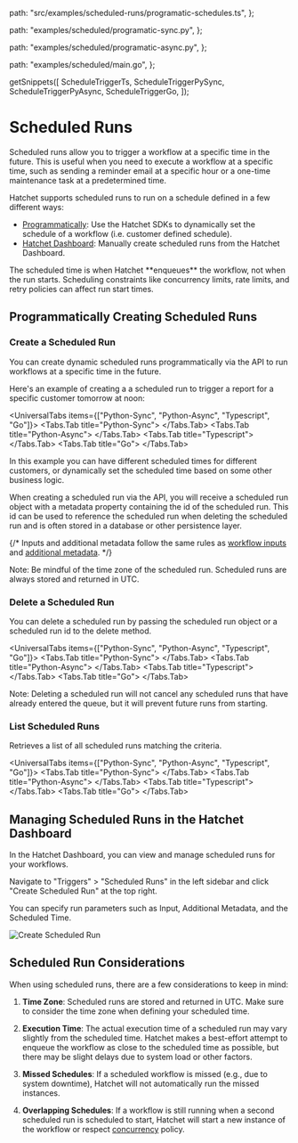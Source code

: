 
  path: "src/examples/scheduled-runs/programatic-schedules.ts",
};

  path: "examples/scheduled/programatic-sync.py",
};

  path: "examples/scheduled/programatic-async.py",
};

  path: "examples/scheduled/main.go",
};

  getSnippets([
    ScheduleTriggerTs,
    ScheduleTriggerPySync,
    ScheduleTriggerPyAsync,
    ScheduleTriggerGo,
  ]);

# Scheduled Runs

Scheduled runs allow you to trigger a workflow at a specific time in the future. This is useful when you need to execute a workflow at a specific time, such as sending a reminder email at a specific hour or a one-time maintenance task at a predetermined time.

Hatchet supports scheduled runs to run on a schedule defined in a few different ways:

- [Programmatically](./schedule-trigger.mdx#programmatically-creating-scheduled-runs): Use the Hatchet SDKs to dynamically set the schedule of a workflow (i.e. customer defined schedule).
- [Hatchet Dashboard](./schedule-trigger.mdx#managing-scheduled-runs-in-the-hatchet-dashboard): Manually create scheduled runs from the Hatchet Dashboard.

<Callout type="info">
  The scheduled time is when Hatchet **enqueues** the workflow, not when the run
  starts. Scheduling constraints like concurrency limits, rate limits, and retry
  policies can affect run start times.
</Callout>

## Programmatically Creating Scheduled Runs

### Create a Scheduled Run

You can create dynamic scheduled runs programmatically via the API to run workflows at a specific time in the future.

Here's an example of creating a a scheduled run to trigger a report for a specific customer tomorrow at noon:

<UniversalTabs items={["Python-Sync", "Python-Async", "Typescript", "Go"]}>
  <Tabs.Tab title="Python-Sync">
    <GithubSnippet src={ScheduleTriggerPySync} target="Create" />
  </Tabs.Tab>
  <Tabs.Tab title="Python-Async">
    <GithubSnippet src={ScheduleTriggerPyAsync} target="Create" />
  </Tabs.Tab>
  <Tabs.Tab title="Typescript">
    <GithubSnippet src={ScheduleTriggerTs} target="Create" />
  </Tabs.Tab>
  <Tabs.Tab title="Go">
    <GithubSnippet src={ScheduleTriggerGo} target="Create" />
  </Tabs.Tab>
</UniversalTabs>

In this example you can have different scheduled times for different customers, or dynamically set the scheduled time based on some other business logic.

When creating a scheduled run via the API, you will receive a scheduled run object with a metadata property containing the id of the scheduled run. This id can be used to reference the scheduled run when deleting the scheduled run and is often stored in a database or other persistence layer.

{/* Inputs and additional metadata follow the same rules as [workflow inputs](../workflows/inputs.mdx) and [additional metadata](../workflows/additional-metadata.mdx). */}

<Callout>
  Note: Be mindful of the time zone of the scheduled run. Scheduled runs are
  always stored and returned in UTC.
</Callout>

### Delete a Scheduled Run

You can delete a scheduled run by passing the scheduled run object or a scheduled run id to the delete method.

<UniversalTabs items={["Python-Sync", "Python-Async", "Typescript", "Go"]}>
  <Tabs.Tab title="Python-Sync">
    <GithubSnippet src={ScheduleTriggerPySync} target="Delete" />
  </Tabs.Tab>
  <Tabs.Tab title="Python-Async">
    <GithubSnippet src={ScheduleTriggerPyAsync} target="Delete" />
  </Tabs.Tab>
  <Tabs.Tab title="Typescript">
    <GithubSnippet src={ScheduleTriggerTs} target="Delete" />
  </Tabs.Tab>
  <Tabs.Tab title="Go">
    <GithubSnippet src={ScheduleTriggerGo} target="Delete" />
  </Tabs.Tab>
</UniversalTabs>

<Callout>
  Note: Deleting a scheduled run will not cancel any scheduled runs that have
  already entered the queue, but it will prevent future runs from starting.
</Callout>

### List Scheduled Runs

Retrieves a list of all scheduled runs matching the criteria.

<UniversalTabs items={["Python-Sync", "Python-Async", "Typescript", "Go"]}>
  <Tabs.Tab title="Python-Sync">
    <GithubSnippet src={ScheduleTriggerPySync} target="List" />
  </Tabs.Tab>
  <Tabs.Tab title="Python-Async">
    <GithubSnippet src={ScheduleTriggerPyAsync} target="List" />
  </Tabs.Tab>
  <Tabs.Tab title="Typescript">
    <GithubSnippet src={ScheduleTriggerTs} target="List" />
  </Tabs.Tab>
  <Tabs.Tab title="Go">
    <GithubSnippet src={ScheduleTriggerGo} target="List" />
  </Tabs.Tab>
</UniversalTabs>

## Managing Scheduled Runs in the Hatchet Dashboard

In the Hatchet Dashboard, you can view and manage scheduled runs for your workflows.

Navigate to "Triggers" > "Scheduled Runs" in the left sidebar and click "Create Scheduled Run" at the top right.

You can specify run parameters such as Input, Additional Metadata, and the Scheduled Time.

![Create Scheduled Run](../../../../../public/schedule-dash.gif)

## Scheduled Run Considerations

When using scheduled runs, there are a few considerations to keep in mind:

1. **Time Zone**: Scheduled runs are stored and returned in UTC. Make sure to consider the time zone when defining your scheduled time.

2. **Execution Time**: The actual execution time of a scheduled run may vary slightly from the scheduled time. Hatchet makes a best-effort attempt to enqueue the workflow as close to the scheduled time as possible, but there may be slight delays due to system load or other factors.

3. **Missed Schedules**: If a scheduled workflow is missed (e.g., due to system downtime), Hatchet will not automatically run the missed instances.

4. **Overlapping Schedules**: If a workflow is still running when a second scheduled run is scheduled to start, Hatchet will start a new instance of the workflow or respect [concurrency](../concurrency/overview.mdx) policy.
